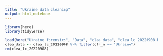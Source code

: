 ```yaml
---
title: "Ukraine data cleaning"
output: html_notebook
---
```


```r
library(here)
library(tidyverse)
```

```r
load(here("Ukraine_forensics", "Data", "clea_data", "clea_lc_20220908.RData"))
clea_data <- clea_lc_20220908 %>% filter(ctr_n == "Ukraine")
rm(clea_lc_20220908)
```

